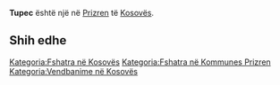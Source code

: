 {{Fshat në 
 | Emri                = Tupec
 | EmriAlt                = 
 | NAME_SHORT_FORM=      
 | NAME_GENERIC=      
 | NAME_SORT_NAME_RO=      TUPEC
 | FULL_NAME_RO = Tupec
 | FULL_NAME_ND_RO=Tupec
 | SORT_NAME_RG=TUPEC
 | FULL_NAME_RG=Tupec
 | FULL_NAME_ND_RG=Tupec
 | SRP_NAME_SHORT_FORM=      
 | SRP_NAME_GENERIC=      
 | SRP_NAME_SORT_NAME_RO=      
 | SRP_FULL_NAME_RO = 
 | SRP_FULL_NAME_ND_RO=
 | SRP_SORT_NAME_RG=
 | SRP_FULL_NAME_RG=
 | SRP_FULL_NAME_ND_RG=
 | Emri (Rasa dhanore) = 
 | Figura              = 
 | Shteti              = Kosovo
 | Komuna              = Prizren
 | Kodi postar         = 
 | Sipërfaqja          = 

 | Popullsia           = 

 | Regj. i popullsisë  = 
 | Dend. e popullsisë  = 
 | Faqja zyrtare       = 
 <!--- Koordinatat ----> 
 | Gjerësia            = 42.255
 | Gjatësia            = 20.666111
 | Lartësia            = 
}}
'''Tupec''' është një [[]] në [[Prizren]] të [[Kosovës]].

<!-- == Gjeografia == -->
<!-- == Historia == -->
<!-- == Demografia == -->
== Shih edhe ==
{{Komuna Prizren}}
{{Kosovo-Administrata-Cung}}

[[Kategoria:Fshatra në Kosovës]]
[[Kategoria:Fshatra në Kommunes Prizren]]
[[Kategoria:Vendbanime në Kosovës]]